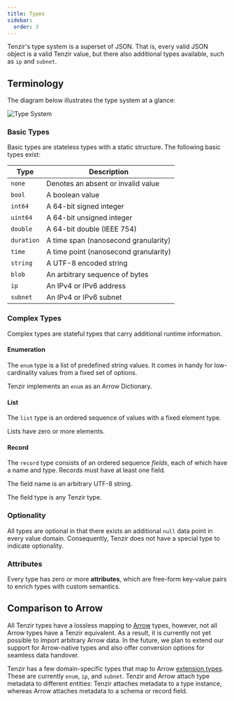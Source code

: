 ```yaml
---
title: Types
sidebar:
  order: 3
---
```


Tenzir's type system is a superset of JSON. That is, every valid JSON object is
a valid Tenzir value, but there also additional types available, such as `ip`
and `subnet`.

## Terminology

The diagram below illustrates the type system at a glance:

![Type System](type-system.svg)

### Basic Types

Basic types are stateless types with a static structure. The following basic
types exist:

| Type       | Description
| ---------- | --------------------------------------
| `none`     | Denotes an absent or invalid value
| `bool`     | A boolean value
| `int64`    | A 64-bit signed integer
| `uint64`   | A 64-bit unsigned integer
| `double`   | A 64-bit double (IEEE 754)
| `duration` | A time span (nanosecond granularity)
| `time`     | A time point (nanosecond granularity)
| `string`   | A UTF-8 encoded string
| `blob`     | An arbitrary sequence of bytes
| `ip`       | An IPv4 or IPv6 address
| `subnet`   | An IPv4 or IPv6 subnet

### Complex Types

Complex types are stateful types that carry additional runtime information.

#### Enumeration

The `enum` type is a list of predefined string values. It comes in handy for
low-cardinality values from a fixed set of options.

Tenzir implements an `enum` as an Arrow Dictionary.

#### List

The `list` type is an ordered sequence of values with a fixed element type.

Lists have zero or more elements.

#### Record

The `record` type consists of an ordered sequence *fields*, each of which have a
name and type. Records must have at least one field.

The field name is an arbitrary UTF-8 string.

The field type is any Tenzir type.

### Optionality

All types are optional in that there exists an additional `null` data point in
every value domain. Consequently, Tenzir does not have a special type to
indicate optionality.

### Attributes

Every type has zero or more **attributes**, which are free-form key-value pairs
to enrich types with custom semantics.

## Comparison to Arrow

All Tenzir types have a lossless mapping to [Arrow](http://arrow.apache.org)
types, however, not all Arrow types have a Tenzir equivalent. As a result, it is
currently not yet possible to import arbitrary Arrow data. In the future, we
plan to extend our support for Arrow-native types and also offer conversion
options for seamless data handover.

Tenzir has a few domain-specific types that map to Arrow [extension
types][extension-types]. These are currently `enum`, `ip`, and `subnet`. Tenzir
and Arrow attach type metadata to different entities: Tenzir attaches metadata
to a type instance, whereas Arrow attaches metadata to a schema or record field.

[extension-types]: https://arrow.apache.org/docs/format/Columnar.html#extension-types
